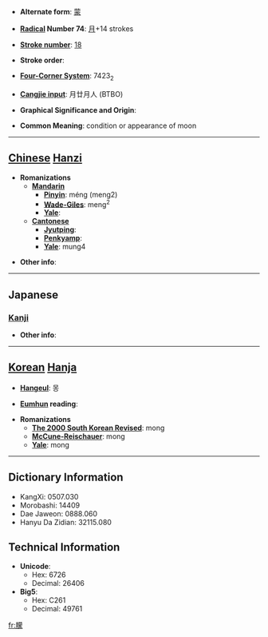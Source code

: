 * '''Alternate form''': [[蒙]]

* '''[[Wiktionary:Chinese radical index| Radical]] Number 74''': [[Wiktionary:Chinese radical index 月|月]]+14 strokes

* '''[[Wiktionary:Chinese total strokes index|Stroke number]]''': [[Wiktionary:Chinese total strokes index 18|18]]

* '''Stroke order''': 

* '''[[Wiktionary:Chinese four corner index|Four-Corner System]]''': 7423<sub>2</sub>

* '''[[Wiktionary:Chinese Cangjie index|Cangjie input]]''': 月廿月人 (BTBO)

* '''Graphical Significance and Origin''': 

* '''Common Meaning''': condition or appearance of moon

----

== [[Chinese]] [[Hanzi]] ==

* '''Romanizations'''
** '''[[Mandarin]]'''
*** '''[[Pinyin]]''': méng (meng2)
*** '''[[Wade-Giles]]''': meng<sup>2</sup>
*** '''[[Yale]]''': 
** '''[[Cantonese]]'''
*** '''[[Jyutping]]''':
*** '''[[Penkyamp]]''': 
*** '''[[Yale]]''': mung4

* '''Other info''': 

----

==Japanese==
===[[Kanji]]===
{{kanji|on readings=[[ぼう]] (bō), [[もう]] (mō)|kun readings=[[おぼろ]] (oboro)}}

* '''Other info''':  

----

== [[Korean]] [[Hanja]] ==

* '''[[Hangeul]]''': 몽

* '''[[Eumhun]] reading''': 

* '''Romanizations'''
** '''[[The 2000 South Korean Revised Romanization|The 2000 South Korean Revised]]''': mong
** '''[[McCune-Reischauer]]''': mong
** '''[[Yale]]''': mong

----

== Dictionary Information ==

* KangXi: 0507.030
* Morobashi: 14409
* Dae Jaweon: 0888.060
* Hanyu Da Zidian: 32115.080

== Technical Information ==

* '''Unicode''':
** Hex: 6726
** Decimal: 26406
* '''Big5''':
** Hex: C261
** Decimal: 49761

[[fr:朦]]